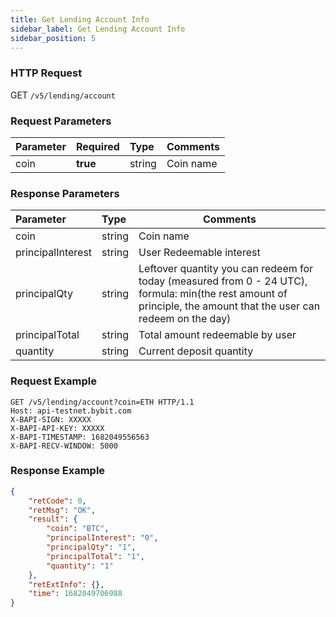 ```yaml
---
title: Get Lending Account Info
sidebar_label: Get Lending Account Info
sidebar_position: 5
---
```


### HTTP Request
GET `/v5/lending/account`

### Request Parameters
| Parameter | Required | Type | Comments|
|:----- |:-------|:-----|------ |
|coin |**true** |string |Coin name|

### Response Parameters
| Parameter | Type | Comments|
|:----- |:-----|----- |
|coin |string |Coin name |
|principalInterest |string |User Redeemable interest |
|principalQty |string |Leftover quantity you can redeem for today (measured from 0 - 24 UTC), formula: min(the rest amount of principle, the amount that the user can redeem on the day)|
|principalTotal |string |Total amount redeemable by user   |
|quantity	|string	|Current deposit quantity |

### Request Example

```http
GET /v5/lending/account?coin=ETH HTTP/1.1
Host: api-testnet.bybit.com
X-BAPI-SIGN: XXXXX
X-BAPI-API-KEY: XXXXX
X-BAPI-TIMESTAMP: 1682049556563
X-BAPI-RECV-WINDOW: 5000
```

### Response Example

```json
{
    "retCode": 0,
    "retMsg": "OK",
    "result": {
        "coin": "BTC",
        "principalInterest": "0",
        "principalQty": "1",
        "principalTotal": "1",
        "quantity": "1"
    },
    "retExtInfo": {},
    "time": 1682049706988
}
```
